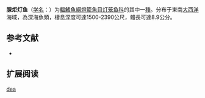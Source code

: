 {{Speciesbox
| name = 腺炬灯鱼
| status = NE
| status_system = IUCN3.1
| image = 
| genus = Lampadena
| species = dea
| authority = [[Fraser-Brunner|Fraser-Brunner]], 1949
| synonyms = 
}}

'''腺炬灯鱼'''（[[学名|学名]]：{{lang|la|''Lampadena dea''}}）为[[輻鰭魚綱|輻鰭魚綱]][[燈籠魚目|燈籠魚目]][[灯笼鱼科|灯笼鱼科]]的其中一[[種|種]]。分布于東南[[大西洋|大西洋]]海域，為深海魚類，棲息深度可達1500-2390公尺，體長可達8.9公分。

== 参考文献 ==
{{refbegin}}
*{{FishBase_species|genus=Lampadena|species=dea|year=2012|month=2}}
{{refend}}

== 扩展阅读 ==
{{refbegin}}
{{wikispecies-inline|Lampadena dea|腺炬灯鱼}}
{{refend}}
{{Taxonbar|from=Q2102413}}

[[Category:炬灯鱼属|dea]]


{{灯笼鱼目小作品}}